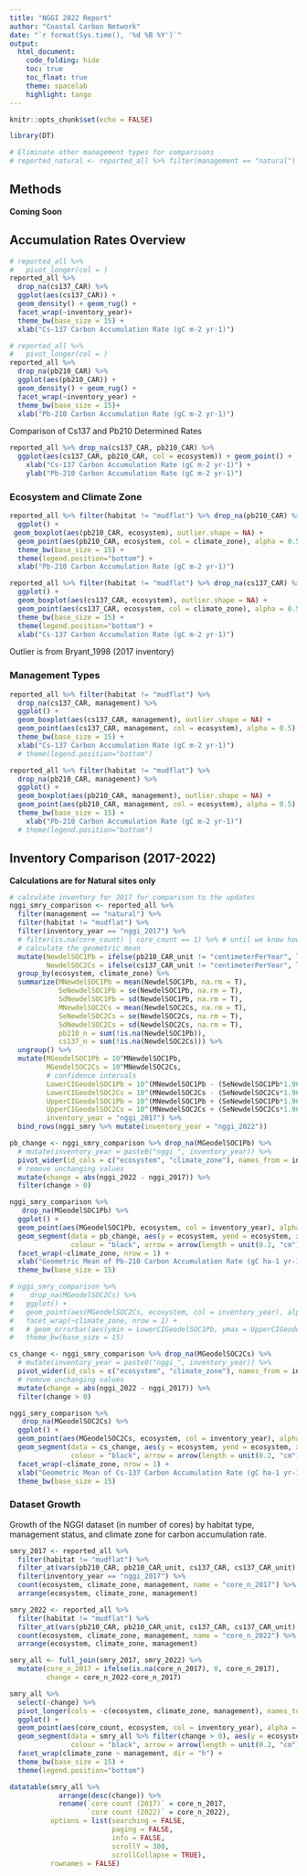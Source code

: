 ```yaml
---
title: "NGGI 2022 Report"
author: "Coastal Carbon Network"
date: "`r format(Sys.time(), '%d %B %Y')`"
output:
  html_document:
    code_folding: hide
    toc: true
    toc_float: true
    theme: spacelab
    highlight: tango
---
```


```r
knitr::opts_chunk$set(echo = FALSE)

library(DT)
```

```r
# Eliminate other management types for comparisons
# reported_natural <- reported_all %>% filter(management == "natural") %>% filter(habitat != "mudflat")
```

## Methods

**Coming Soon**

## Accumulation Rates Overview

```r
# reported_all %>% 
#   pivot_longer(col = )
reported_all %>% 
  drop_na(cs137_CAR) %>% 
  ggplot(aes(cs137_CAR)) +
  geom_density() + geom_rug() +
  facet_wrap(~inventory_year)+
  theme_bw(base_size = 15) +
  xlab("Cs-137 Carbon Accumulation Rate (gC m-2 yr-1)")

```

```r
# reported_all %>% 
#   pivot_longer(col = )
reported_all %>% 
  drop_na(pb210_CAR) %>% 
  ggplot(aes(pb210_CAR)) +
  geom_density() + geom_rug() +
  facet_wrap(~inventory_year) +
  theme_bw(base_size = 15)+
  xlab("Pb-210 Carbon Accumulation Rate (gC m-2 yr-1)")

```

Comparison of Cs137 and Pb210 Determined Rates

```r
reported_all %>% drop_na(cs137_CAR, pb210_CAR) %>% 
  ggplot(aes(cs137_CAR, pb210_CAR, col = ecosystem)) + geom_point() +
    xlab("Cs-137 Carbon Accumulation Rate (gC m-2 yr-1)") +
    ylab("Pb-210 Carbon Accumulation Rate (gC m-2 yr-1)")
```

### Ecosystem and Climate Zone

```r
reported_all %>% filter(habitat != "mudflat") %>% drop_na(pb210_CAR) %>%
  ggplot() +
 geom_boxplot(aes(pb210_CAR, ecosystem), outlier.shape = NA) +
  geom_point(aes(pb210_CAR, ecosystem, col = climate_zone), alpha = 0.5) +
  theme_bw(base_size = 15) +
  theme(legend.position="bottom") +
  xlab("Pb-210 Carbon Accumulation Rate (gC m-2 yr-1)")

```

```r
reported_all %>% filter(habitat != "mudflat") %>% drop_na(cs137_CAR) %>% 
  ggplot() +
  geom_boxplot(aes(cs137_CAR, ecosystem), outlier.shape = NA) +
  geom_point(aes(cs137_CAR, ecosystem, col = climate_zone), alpha = 0.5) +
  theme_bw(base_size = 15) +
  theme(legend.position="bottom") +
  xlab("Cs-137 Carbon Accumulation Rate (gC m-2 yr-1)")

```
Outlier is from Bryant_1998 (2017 inventory)

### Management Types

```r

reported_all %>% filter(habitat != "mudflat") %>%
  drop_na(cs137_CAR, management) %>%
  ggplot() +
  geom_boxplot(aes(cs137_CAR, management), outlier.shape = NA) +
  geom_point(aes(cs137_CAR, management, col = ecosystem), alpha = 0.5) +
  theme_bw(base_size = 15) +
  xlab("Cs-137 Carbon Accumulation Rate (gC m-2 yr-1)")
  # theme(legend.position="bottom")

```
```r
reported_all %>% filter(habitat != "mudflat") %>%
  drop_na(pb210_CAR, management) %>%
  ggplot() +
  geom_boxplot(aes(pb210_CAR, management), outlier.shape = NA) +
  geom_point(aes(pb210_CAR, management, col = ecosystem), alpha = 0.5) +
  theme_bw(base_size = 15) +
    xlab("Pb-210 Carbon Accumulation Rate (gC m-2 yr-1)")
  # theme(legend.position="bottom")
```

## Inventory Comparison (2017-2022)

**Calculations are for Natural sites only**

```r
# calculate inventory for 2017 for comparison to the updates
nggi_smry_comparison <- reported_all %>% 
  filter(management == "natural") %>% 
  filter(habitat != "mudflat") %>% 
  filter(inventory_year == "nggi_2017") %>% 
  # filter(is.na(core_count) | core_count == 1) %>% # until we know how to handle a mean from multiple cores
  # calculate the geometric mean
  mutate(NewdelSOC1Pb = ifelse(pb210_CAR_unit != "centimeterPerYear", log10(pb210_CAR/100), NA),
         NewdelSOC2Cs = ifelse(cs137_CAR_unit != "centimeterPerYear", log10(cs137_CAR/100), NA)) %>% 
  group_by(ecosystem, climate_zone) %>% 
  summarize(MNewdelSOC1Pb = mean(NewdelSOC1Pb, na.rm = T),
            SeNewdelSOC1Pb = se(NewdelSOC1Pb, na.rm = T),
            SdNewdelSOC1Pb = sd(NewdelSOC1Pb, na.rm = T),
            MNewdelSOC2Cs = mean(NewdelSOC2Cs, na.rm = T),
            SeNewdelSOC2Cs = se(NewdelSOC2Cs, na.rm = T),
            SdNewdelSOC2Cs = sd(NewdelSOC2Cs, na.rm = T),
            pb210_n = sum(!is.na(NewdelSOC1Pb)),
            cs137_n = sum(!is.na(NewdelSOC2Cs))) %>% 
  ungroup() %>% 
  mutate(MGeodelSOC1Pb = 10^MNewdelSOC1Pb,
         MGeodelSOC2Cs = 10^MNewdelSOC2Cs,
         # confidence intervals
         LowerCIGeodelSOC1Pb = 10^(MNewdelSOC1Pb - (SeNewdelSOC1Pb*1.96)),
         LowerCIGeodelSOC2Cs = 10^(MNewdelSOC2Cs - (SeNewdelSOC2Cs*1.96)),
         UpperCIGeodelSOC1Pb = 10^(MNewdelSOC1Pb + (SeNewdelSOC1Pb*1.96)),
         UpperCIGeodelSOC2Cs = 10^(MNewdelSOC2Cs + (SeNewdelSOC2Cs*1.96)), 
         inventory_year = "nggi_2017") %>% 
  bind_rows(nggi_smry %>% mutate(inventory_year = "nggi_2022"))
```

```r
pb_change <- nggi_smry_comparison %>% drop_na(MGeodelSOC1Pb) %>% 
  # mutate(inventory_year = paste0("nggi_", inventory_year)) %>% 
  pivot_wider(id_cols = c("ecosystem", "climate_zone"), names_from = inventory_year, values_from = MGeodelSOC1Pb) %>% 
  # remove unchanging values
  mutate(change = abs(nggi_2022 - nggi_2017)) %>% 
  filter(change > 0)

nggi_smry_comparison %>% 
   drop_na(MGeodelSOC1Pb) %>% 
  ggplot() +
  geom_point(aes(MGeodelSOC1Pb, ecosystem, col = inventory_year), alpha = 0.5, size = 3) +
  geom_segment(data = pb_change, aes(y = ecosystem, yend = ecosystem, x = nggi_2017, xend = nggi_2022), 
               colour = "black", arrow = arrow(length = unit(0.2, "cm"))) +
  facet_wrap(~climate_zone, nrow = 1) +
  xlab("Geometric Mean of Pb-210 Carbon Accumulation Rate (gC ha-1 yr-1)") +
  theme_bw(base_size = 15)

```

```r
# nggi_smry_comparison %>% 
#    drop_na(MGeodelSOC2Cs) %>% 
#   ggplot() +
#   geom_point(aes(MGeodelSOC2Cs, ecosystem, col = inventory_year), alpha = 0.5, size = 3) +
#   facet_wrap(~climate_zone, nrow = 1) +
#   # geom_errorbar(aes(ymin = LowerCIGeodelSOC1Pb, ymax = UpperCIGeodelSOC1Pb))
#   theme_bw(base_size = 15)

cs_change <- nggi_smry_comparison %>% drop_na(MGeodelSOC2Cs) %>% 
  # mutate(inventory_year = paste0("nggi_", inventory_year)) %>% 
  pivot_wider(id_cols = c("ecosystem", "climate_zone"), names_from = inventory_year, values_from = MGeodelSOC2Cs) %>%
  # remove unchanging values
  mutate(change = abs(nggi_2022 - nggi_2017)) %>% 
  filter(change > 0)

nggi_smry_comparison %>% 
   drop_na(MGeodelSOC2Cs) %>% 
  ggplot() +
  geom_point(aes(MGeodelSOC2Cs, ecosystem, col = inventory_year), alpha = 0.5, size = 3) +
  geom_segment(data = cs_change, aes(y = ecosystem, yend = ecosystem, x = nggi_2017, xend = nggi_2022), 
               colour = "black", arrow = arrow(length = unit(0.2, "cm"))) +
  facet_wrap(~climate_zone, nrow = 1) +
  xlab("Geometric Mean of Cs-137 Carbon Accumulation Rate (gC ha-1 yr-1)") +
  theme_bw(base_size = 15)

```

### Dataset Growth

Growth of the NGGI dataset (in number of cores) by habitat type, management status, and climate zone for carbon accumulation rate.

```r
smry_2017 <- reported_all %>%
  filter(habitat != "mudflat") %>%
  filter_at(vars(pb210_CAR, pb210_CAR_unit, cs137_CAR, cs137_CAR_unit), any_vars(!is.na(.))) %>%
  filter(inventory_year == "nggi_2017") %>% 
  count(ecosystem, climate_zone, management, name = "core_n_2017") %>% 
  arrange(ecosystem, climate_zone, management)

smry_2022 <- reported_all %>%
  filter(habitat != "mudflat") %>%
  filter_at(vars(pb210_CAR, pb210_CAR_unit, cs137_CAR, cs137_CAR_unit), any_vars(!is.na(.))) %>%
  count(ecosystem, climate_zone, management, name = "core_n_2022") %>% 
  arrange(ecosystem, climate_zone, management)

smry_all <- full_join(smry_2017, smry_2022) %>% 
  mutate(core_n_2017 = ifelse(is.na(core_n_2017), 0, core_n_2017),
         change = core_n_2022-core_n_2017)

smry_all %>% 
  select(-change) %>% 
  pivot_longer(cols = -c(ecosystem, climate_zone, management), names_to = "inventory_year", values_to = "core_count") %>% 
  ggplot() +
  geom_point(aes(core_count, ecosystem, col = inventory_year), alpha = 0.5, size = 3) +
  geom_segment(data = smry_all %>% filter(change > 0), aes(y = ecosystem, yend = ecosystem, x = core_n_2017, xend = core_n_2022), 
               colour = "black", arrow = arrow(length = unit(0.2, "cm"))) +
  facet_wrap(climate_zone ~ management, dir = "h") +
  theme_bw(base_size = 15) +
  theme(legend.position="bottom")

```

```r

datatable(smry_all %>% 
            arrange(desc(change)) %>% 
            rename(`core count (2017)` = core_n_2017,
                   `core count (2022)` = core_n_2022),
          options = list(searching = FALSE,
                         paging = FALSE,
                         info = FALSE,
                         scrollY = 300,
                         scrollCollapse = TRUE),
          rownames = FALSE)

```

